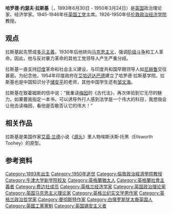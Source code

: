 {{Infobox person
| name               = 哈罗德·拉斯基
| image              = Harold Laski 1936.JPG
| alt                = <!-- descriptive text for use by speech synthesis (text-to-speech) software -->
| caption            = 
| birth_name         = 哈罗德·约瑟夫·拉斯基
| birth_date         = {{birth date|df=yes|1893|6|30}}
| birth_place        = [[英格兰|英格兰]][[曼彻斯特|曼彻斯特]]
| death_date         = {{death date and age|df=yes|1950|3|24|1893|6|30}}
| death_place        = 英格兰[[伦敦|伦敦]]
| occupation         = 
| party              = [[工党_(英国)|工党]]
| spouse             = {{marriage|Frida Kerry|1911}}
| module             = {{Infobox academic |child=yes
| alma_mater         = [[牛津大学新学院|牛津大学新学院]]
| thesis_title       = 
| thesis_year        = 
| school_tradition   = [[马克思主义|马克思主义]]
| doctoral_advisor   = 
| academic_advisors  = 
| influences         = {{flatlist|
* {{tsl|en|John Neville Figgis|约翰·内维尔·菲格斯}}<ref name="Deane 2008">{{cite encyclopedia |last=Deane |first=Herbert A. |year=2008 |title=Laski, Harold J. |url=https://www.encyclopedia.com/people/social-sciences-and-law/sociology-biographies/harold-j-laski |encyclopedia=International Encyclopedia of the Social Sciences |publisher=Thomson Gale |access-date=4 May 2019 |archive-date=2020-11-29 |archive-url=https://web.archive.org/web/20201129174653/https://www.encyclopedia.com/people/social-sciences-and-law/sociology-biographies/harold-j-laski |dead-url=no }}</ref>
* [[奥托·冯·吉尔克|奥托·冯·吉尔克]]<ref name="Deane 2008"/>
* {{tsl|en|Frederic William Maitland|弗雷德里克·威廉·梅特兰}}<ref name="Deane 2008"/>
* <!-- 页面不存在 -->[[John_Lewis_Paton|John Lewis Paton]]<ref>{{cite web |last=Lamb |first=Peter |year=2014 |title=Laski's Political Philosophy Today: Socialism for an Individualist Age |url=https://www.psa.ac.uk/sites/default/files/conference/papers/2014/Laski%20today_2.pdf |access-date=4 May 2019 |archive-date=2020-08-01 |archive-url=https://web.archive.org/web/20200801160823/https://www.psa.ac.uk/sites/default/files/conference/papers/2014/Laski%20today_2.pdf |dead-url=no }}</ref>
}}
| era                = 
| discipline         = {{hlist | [[经济学|经济学]] | [[历史|历史]] | [[政治学|政治学]]}}
| sub_discipline     = {{hlist | [[政治经济学|政治经济学]] | [[政治哲学|政治哲学]]}}
| workplaces         = [[倫敦政治經濟學院|倫敦政治經濟學院]]
| doctoral_students  = {{flatlist|
* [[拉尔夫·米利班德|拉尔夫·米利班德]]
* {{tsl|en|Franz Neumann (political scientist)|弗朗茨·诺依曼}}
}}
| notable_students   = {{flatlist|
* {{tsl|en|Leslie Goonewardene|薇薇安·古尼沃德}}
* [[小约瑟夫·P·肯尼迪|小约瑟夫·P·肯尼迪]]
* [[贾瓦哈拉尔·尼赫鲁|贾瓦哈拉尔·尼赫鲁]]
* {{tsl|en|C. B. Macpherson|C·B·麦克弗森}}
* [[克里什那·梅农|克里什那·梅农]]
* [[科切里尔·拉曼·纳拉亚南|科切里尔·拉曼·纳拉亚南]]
* [[皮埃尔·特鲁多|皮埃尔·特鲁多]]
* {{tsl|en|Abdur Razzaq (professor)|阿布杜·拉扎克}}
}}
| main_interests     = 
| notable_works      = ''政治的语法'' (1925)
| notable_ideas      = 
| influenced         = {{flatlist|
* [[羅伯·道爾|羅伯·道爾]]
* [[贾瓦哈拉尔·尼赫鲁|贾瓦哈拉尔·尼赫鲁]]
* [[列奥·施特劳斯|列奥·施特劳斯]]
}}
}}
| signature          = 
| signature_alt      = 
}}
'''哈罗德·约瑟夫·拉斯基'''（{{lang-en|Harold Joseph Laski}}，1893年6月30日 - 1950年3月24日）是[[英国|英国]]政治理论家、经济学家。1945-1946年任[[英国工党|英国工党]]主席。1926-1950年任[[伦敦政治经济学院|伦敦政治经济学院]]教授。

==观点==
拉斯基起先赞成[[多元主義|多元主義]]，1930年后他转向[[马克思主义|马克思主义]]，强调[[阶级斗争|阶级斗争]]和工人革命。因此，他与反对暴力革命的其他工党领导人产生严重分歧。

拉斯基一直支持[[印度|印度]]革命和社会主义建设，与印度共和国早期领导人如[[尼赫鲁|尼赫鲁]]交往甚密。为纪念他，1954年印度政府在[[艾哈迈达巴德|艾哈迈达巴德]]建立了哈罗德·拉斯基学院。拉斯基也是中国知识分子[[储安平|储安平]]的老师，其他中国学生还有[[邹文海|邹文海]]。

拉斯基在致霍姆斯的信中说：“我重读[[亨利·梅因|梅因]]的《古代法》，再次体验到它无尽的魅力。如果要我指定一本书，可以诱导外行人感到法学是一个伟大的科目，我想我会让他去读梅因，看他是否敢否认它的伟大！”

==相关作品==
拉斯基是美国作家[[艾茵·兰德|艾茵·兰德]]小说《[[源头|源头]]》里人物埃斯沃斯·托黑（Ellsworth Toohey）的原型。

== 参考资料 ==
{{Reflist|2}}

{{DEFAULTSORT: Laski, Harold}}
[[Category:1893年出生|Category:1893年出生]]
[[Category:1950年逝世|Category:1950年逝世]]
[[Category:倫敦政治經濟學院教授|Category:倫敦政治經濟學院教授]]
[[Category:牛津大学新学院校友|Category:牛津大学新学院校友]]
[[Category:英格蘭猶太人|Category:英格蘭猶太人]]
[[Category:英格蘭社會主義者|Category:英格蘭社會主義者]]
[[Category:费边社成员|Category:费边社成员]]
[[Category:英格兰经济学家|Category:英格兰经济学家]]
[[Category:英国政治理论家|Category:英国政治理论家]]
[[Category:英国马克思主义理论家|Category:英国马克思主义理论家]]
[[Category:英格兰纪实文学男作家|Category:英格兰纪实文学男作家]]
[[Category:英格兰政治哲学家|Category:英格兰政治哲学家]]
[[Category:曼彻斯特作家|Category:曼彻斯特作家]]
[[Category:白俄罗斯犹太裔英国人|Category:白俄罗斯犹太裔英国人]]
[[Category:英國工黨黨魁|Category:英國工黨黨魁]]
[[Category:英国锡安主义者|Category:英国锡安主义者]]